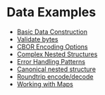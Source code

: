 # Data Examples

- [Basic Data Construction](/getting-started/data/basic-construction)
- [Validate bytes](/getting-started/data/bytes-validate)
- [CBOR Encoding Options](/getting-started/data/cbor-encoding-options)
- [Complex Nested Structures](/getting-started/data/complex-nested-structures)
- [Error Handling Patterns](/getting-started/data/error-handling-patterns)
- [Canonical nested structure](/getting-started/data/nested-canonical)
- [Roundtrip encode/decode](/getting-started/data/roundtrip)
- [Working with Maps](/getting-started/data/working-with-maps)
